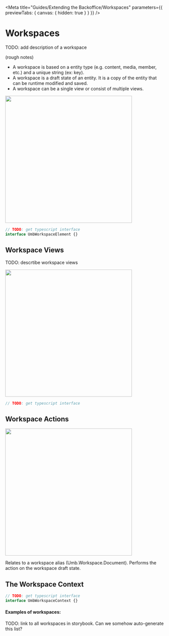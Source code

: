 
<Meta title="Guides/Extending the Backoffice/Workspaces" parameters={{ previewTabs: { canvas: { hidden: true } } }} />

# Workspaces

TODO: add description of a workspace

(rough notes)

- A workspace is based on a entity type (e.g. content, media, member, etc.) and a unique string (ex: key).
- A workspace is a draft state of an entity. It is a copy of the entity that can be runtime modified and saved.
- A workspace can be a single view or consist of multiple views.

<img src="docs/workspace.svg" width="400" />

```ts
// TODO: get typescript interface
interface UmbWorkspaceElement {}
```

## Workspace Views

TODO: descrtibe workspace views

<img src="docs/workspace-views.svg" width="400" />

```ts
// TODO: get typescript interface
```

## Workspace Actions

<img src="docs/workspace-actions.svg" width="400" />

Relates to a workspace alias (Umb.Workspace.Document). Performs the action on the workspace draft state.

## The Workspace Context

```ts
// TODO: get typescript interface
interface UmbWorkspaceContext {}
```

#### Examples of workspaces:

TODO: link to all workspaces in storybook. Can we somehow auto-generate this list?
